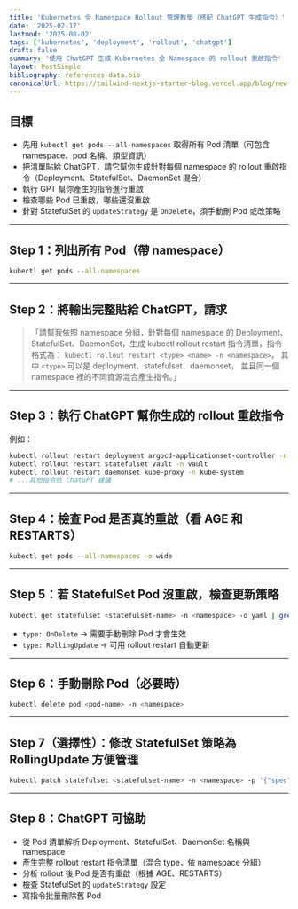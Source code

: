 ```yaml
---
title: 'Kubernetes 全 Namespace Rollout 管理教學（搭配 ChatGPT 生成指令）'
date: '2025-02-17'
lastmod: '2025-08-02'
tags: ['kubernetes', 'deployment', 'rollout', 'chatgpt']
draft: false
summary: '使用 ChatGPT 生成 Kubernetes 全 Namespace 的 rollout 重啟指令'
layout: PostSimple
bibliography: references-data.bib
canonicalUrl: https://tailwind-nextjs-starter-blog.vercel.app/blog/new-features-in-v1/
---
```


## 目標

- 先用 `kubectl get pods --all-namespaces` 取得所有 Pod 清單（可包含 namespace、pod 名稱、類型資訊）
- 把清單貼給 ChatGPT，請它幫你生成針對每個 namespace 的 rollout 重啟指令（Deployment、StatefulSet、DaemonSet 混合）
- 執行 GPT 幫你產生的指令進行重啟
- 檢查哪些 Pod 已重啟，哪些還沒重啟
- 針對 StatefulSet 的 `updateStrategy` 是 `OnDelete`，須手動刪 Pod 或改策略

---

## Step 1：列出所有 Pod（帶 namespace）

```bash
kubectl get pods --all-namespaces
```

---

## Step 2：將輸出完整貼給 ChatGPT，請求

> 「請幫我依照 namespace 分組，針對每個 namespace 的 Deployment、StatefulSet、DaemonSet，生成 kubectl rollout restart 指令清單，指令格式為：
> `kubectl rollout restart <type> <name> -n <namespace>`，
> 其中 `<type>` 可以是 deployment、statefulset、daemonset，
> 並且同一個 namespace 裡的不同資源混合產生指令。」

---

## Step 3：執行 ChatGPT 幫你生成的 rollout 重啟指令

例如：

```bash
kubectl rollout restart deployment argocd-applicationset-controller -n argocd
kubectl rollout restart statefulset vault -n vault
kubectl rollout restart daemonset kube-proxy -n kube-system
# ...其他指令依 ChatGPT 建議
```

---

## Step 4：檢查 Pod 是否真的重啟（看 AGE 和 RESTARTS）

```bash
kubectl get pods --all-namespaces -o wide
```

---

## Step 5：若 StatefulSet Pod 沒重啟，檢查更新策略

```bash
kubectl get statefulset <statefulset-name> -n <namespace> -o yaml | grep updateStrategy -A 3
```

- `type: OnDelete` → 需要手動刪除 Pod 才會生效
- `type: RollingUpdate` → 可用 rollout restart 自動更新

---

## Step 6：手動刪除 Pod（必要時）

```bash
kubectl delete pod <pod-name> -n <namespace>
```

---

## Step 7（選擇性）：修改 StatefulSet 策略為 RollingUpdate 方便管理

```bash
kubectl patch statefulset <statefulset-name> -n <namespace> -p '{"spec": {"updateStrategy": {"type": "RollingUpdate"}}}'
```

---

## Step 8：ChatGPT 可協助

- 從 Pod 清單解析 Deployment、StatefulSet、DaemonSet 名稱與 namespace
- 產生完整 rollout restart 指令清單（混合 type，依 namespace 分組）
- 分析 rollout 後 Pod 是否有重啟（根據 AGE、RESTARTS）
- 檢查 StatefulSet 的 `updateStrategy` 設定
- 寫指令批量刪除舊 Pod
